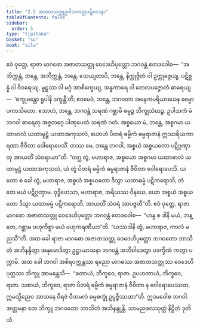 ```yaml
---
title: "2.5 အဇာတသတ္တုဥပါသကတ္တပဋိဝေဒနာ"
tableOfContents: false
sidebar:
  order: 5
type: "tipitaka"
basket: "su"
book: "sila"
---
```



<DynamicBreadcrumb />

<Division number="250" book="sila" e="ch" v="6" p="80">

<Paragraph number="341" book="sila">
ဧဝံ ဝုတ္တေ, ရာဇာ မာဂဓော အဇာတသတ္တု ဝေဒေဟိပုတ္တော ဘဂဝန္တံ ဧတဒဝေါစ—  “အဘိက္ကန္တံ, ဘန္တေ, အဘိက္ကန္တံ, ဘန္တေ. သေယျထာပိ, ဘန္တေ, နိက္ကုဇ္ဇိတံ ဝါ ဥက္ကုဇ္ဇေယျ, ပဋိစ္ဆန္နံ ဝါ ဝိဝရေယျ, မူဠှဿ ဝါ မဂ္ဂံ အာစိက္ခေယျ, အန္ဓကာရေ ဝါ တေလပဇ္ဇောတံ ဓာရေယျ—  ‘စက္ခုမန္တော ရူပါနိ ဒက္ခန္တီ’တိ; ဧဝမေဝံ, ဘန္တေ, ဘဂဝတာ အနေကပရိယာယေန ဓမ္မော ပကာသိတော. ဧသာဟံ, ဘန္တေ, ဘဂဝန္တံ သရဏံ ဂစ္ဆာမိ ဓမ္မဉ္စ ဘိက္ခုသံဃဉ္စ. ဥပါသကံ မံ ဘဂဝါ ဓာရေတု အဇ္ဇတဂ္ဂေ ပါဏုပေတံ သရဏံ ဂတံ. အစ္စယော မံ, ဘန္တေ, အစ္စဂမာ ယထာဗာလံ ယထာမူဠှံ ယထာအကုသလံ, ယောဟံ ပိတရံ ဓမ္မိကံ ဓမ္မရာဇာနံ ဣဿရိယကာရဏာ ဇီဝိတာ ဝေါရောပေသိံ. တဿ မေ, ဘန္တေ ဘဂဝါ, အစ္စယံ အစ္စယတော ပဋိဂ္ဂဏှာတု အာယတိံ သံဝရာယာ”တိ.
</Paragraph>

</Division>
<Division number="251" book="sila" e="ch" v="6" p="80">

<Paragraph number="342" book="sila">
“တဂ္ဃ တွံ, မဟာရာဇ, အစ္စယော အစ္စဂမာ ယထာဗာလံ ယထာမူဠှံ ယထာအကုသလံ, ယံ တွံ ပိတရံ ဓမ္မိကံ ဓမ္မရာဇာနံ ဇီဝိတာ ဝေါရောပေသိ. ယတော စ ခေါ တွံ, မဟာရာဇ, အစ္စယံ အစ္စယတော ဒိသွာ ယထာဓမ္မံ ပဋိကရောသိ, တံ တေ မယံ ပဋိဂ္ဂဏှာမ. ဝုဒ္ဓိဟေသာ, မဟာရာဇ, အရိယဿ ဝိနယေ, ယော အစ္စယံ အစ္စယတော ဒိသွာ ယထာဓမ္မံ ပဋိကရောတိ, အာယတိံ သံဝရံ အာပဇ္ဇတီ”တိ.
</Paragraph>

</Division>
<Division number="252" book="sila" e="ch" v="6" p="81">

<Paragraph number="343" book="sila">
ဧဝံ ဝုတ္တေ, ရာဇာ မာဂဓော အဇာတသတ္တု ဝေဒေဟိပုတ္တော ဘဂဝန္တံ ဧတဒဝေါစ—  “ဟန္ဒ စ ဒါနိ မယံ, ဘန္တေ, ဂစ္ဆာမ ဗဟုကိစ္စာ မယံ ဗဟုကရဏီယာ”တိ. “ယဿဒါနိ တွံ, မဟာရာဇ, ကာလံ မညသီ”တိ. အထ ခေါ ရာဇာ မာဂဓော အဇာတသတ္တု ဝေဒေဟိပုတ္တော ဘဂဝတော ဘာသိတံ အဘိနန္ဒိတွာ အနုမောဒိတွာ ဥဋ္ဌာယာသနာ ဘဂဝန္တံ အဘိဝါဒေတွာ ပဒက္ခိဏံ ကတွာ ပက္ကာမိ.
</Paragraph>

</Division>
<Division number="253" book="sila" e="ch" v="6" p="81">

<Paragraph number="344" book="sila">
အထ ခေါ ဘဂဝါ အစိရပက္ကန္တဿ ရညော မာဂဓဿ အဇာတသတ္တုဿ ဝေဒေဟိပုတ္တဿ ဘိက္ခူ အာမန္တေသိ—  “ခတာယံ, ဘိက္ခဝေ, ရာဇာ. ဥပဟတာယံ, ဘိက္ခဝေ, ရာဇာ. သစာယံ, ဘိက္ခဝေ, ရာဇာ ပိတရံ ဓမ္မိကံ ဓမ္မရာဇာနံ ဇီဝိတာ န ဝေါရောပေဿထ, ဣမသ္မိညေဝ အာသနေ ဝိရဇံ ဝီတမလံ ဓမ္မစက္ခုံ ဥပ္ပဇ္ဇိဿထာ”တိ.
</Paragraph>

<Paragraph number="345" book="sila">
ဣဒမဝေါစ ဘဂဝါ. အတ္တမနာ တေ ဘိက္ခူ ဘဂဝတော ဘာသိတံ အဘိနန္ဒုန္တိ.

</Paragraph>
</Division>

<Paragraph number="346" type="center" book="sila">
သာမညဖလသုတ္တံ နိဋ္ဌိတံ ဒုတိယံ.
</Paragraph>